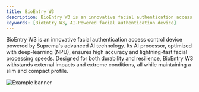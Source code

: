 ```yaml
---
title: BioEntry W3
description: BioEntry W3 is an innovative facial authentication access control device powered by Suprema's advanced AI technology. Its AI processor, optimized with deep-learning (NPU), ensures high accuracy and lightning-fast facial processing speeds. Designed for both durability and resilience, BioEntry W3 withstands external impacts and extreme conditions, all while maintaining a slim and compact profile.
keywords: [BioEntry W3, AI-Powered facial authentication device]
---
```


BioEntry W3 is an innovative facial authentication access control device powered by Suprema's advanced AI technology. Its AI processor, optimized with deep-learning (NPU), ensures high accuracy and lightning-fast facial processing speeds. Designed for both durability and resilience, BioEntry W3 withstands external impacts and extreme conditions, all while maintaining a slim and compact profile.

![Example banner](/img/device/bioentry-w3-main.jpg)

<Overview />